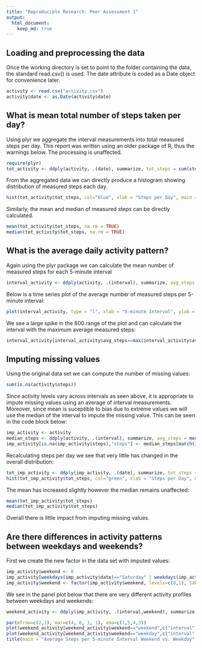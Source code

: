 ```yaml
---
title: "Reproducible Research: Peer Assessment 1"
output: 
  html_document:
    keep_md: true
---
```



## Loading and preprocessing the data

Once the working directory is set to point to the folder containing the data, the standard read.csv() is used. The date attribute is coded as a Date object for convenience later.

```r

activity <- read.csv("activity.csv")
activity$date <- as.Date(activity$date)
```

## What is mean total number of steps taken per day?

Using plyr we aggregate the interval measurements into total measured steps per day.  This report was written using an older package of R, thus the warnings below. The processing is unaffected.

```r
require(plyr)
tot_activity <- ddply(activity, .(date), summarize, tot_steps = sum(steps, na.rm = TRUE))
```

From the aggregated data we can directly produce a histogram showing distribution of measured steps each day.
```r
hist(tot_activity$tot_steps, col="blue", xlab = "Steps per Day", main = "Histogram of Steps per Day")
```

Similarly, the mean and median of measured steps can be directly calculated.
```r
mean(tot_activity$tot_steps, na.rm = TRUE)
median(tot_activity$tot_steps, na.rm = TRUE)
```

## What is the average daily activity pattern?
Again using the plyr package we can calculate the mean number of measured steps for each 5-minute interval

```r
interval_activity <- ddply(activity, .(interval), summarize, avg_steps = mean(steps, na.rm = TRUE))
```

Below is a time series plot of the average number of measured steps per 5-minute interval:

```r
plot(interval_activity, type = "l", xlab = "5-minute Interval", ylab = "Average Measured Steps", main = "Average Measured Steps per 5-minute Interval")
```

We see a large spike in the 800 range of the plot and can calculate the interval with the maximum average measured steps: 

```r
interval_activity[interval_activity$avg_steps==max(interval_activity$avg_steps),]
```

## Imputing missing values
Using the original data set we can compute the number of missing values:
```r
sum(is.na(activity$steps))
```

Since activity levels vary across intervals as seen above, it is appropriate to impute missing values using an average of interval measurements.  Moreover, since mean is suceptible to bias due to extreme values we will use the median of the interval to impute the missing value.  This can be seen in the code block below:
```r
imp_activity <- activity
median_steps <- ddply(activity, .(interval), summarize, avg_steps = median(steps, na.rm = TRUE))
imp_activity[is.na(imp_activity$steps),"steps"] <- median_steps[match(imp_activity[is.na(imp_activity$steps),"interval"], interval_activity$interval),"avg_steps"]
```

Recalculating steps per day we see that very little has changed in the overall distribution:

```r
tot_imp_activity <- ddply(imp_activity, .(date), summarize, tot_steps = sum(steps))
hist(tot_imp_activity$tot_steps, col="green", xlab = "Steps per Day", main = "Histogram of Steps per Day With Missing Values Imputed")
```

The mean has increased slightly however the median remains unaffected:

```r
mean(tot_imp_activity$tot_steps)
median(tot_imp_activity$tot_steps)
```

Overall there is little impact from imputing missing values.

## Are there differences in activity patterns between weekdays and weekends?

First we create the new factor in the data set with imputed values:
```r
imp_activity$weekend <- 0
imp_activity[weekdays(imp_activity$date)=="Saturday" | weekdays(imp_activity$date)=="Sunday","weekend"] <- 1
imp_activity$weekend <- factor(imp_activity$weekend, levels=c(0,1), labels=c("weekday","weekend"))
```

We see in the panel plot below that there are very different activity profiles between weekdays and weekends:

```r
weekend_activity <- ddply(imp_activity, .(interval,weekend), summarize, avg_steps = mean(steps, na.rm = TRUE))

par(mfrow=c(2,1), mar=c(4, 0, 1, 1), oma=c(1,5,4,3))
plot(weekend_activity[weekend_activity$weekend=="weekend",c("interval","avg_steps")], type = "l", xlab = "Average Weekend Steps per 5-minute Interval", ylab = "")
plot(weekend_activity[weekend_activity$weekend=="weekday",c("interval","avg_steps")], type = "l", xlab = "Average Weekday Steps per 5-minute Interval", ylab = "")
title(main = "Average Steps per 5-minute Interval Weekend vs. Weekday", ylab = "Average Steps", outer = TRUE)
```
